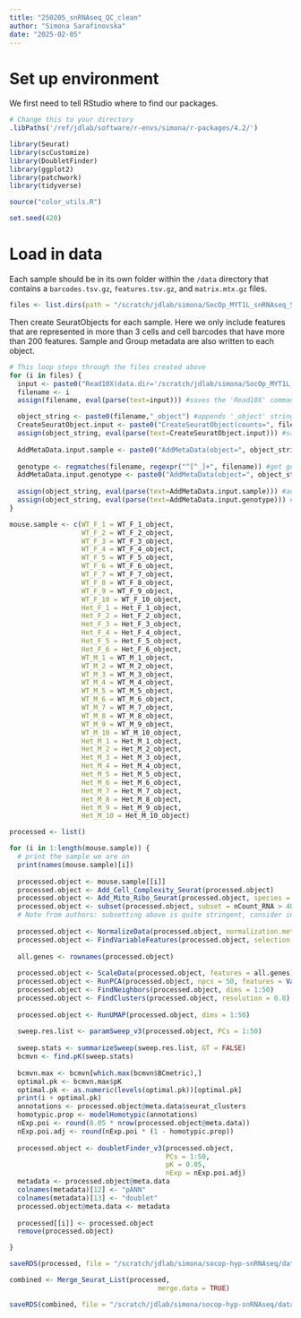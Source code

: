 ```yaml
---
title: "250205_snRNAseq_QC_clean"
author: "Simona Sarafinovska"
date: "2025-02-05"
---
```


# Set up environment
We first need to tell RStudio where to find our packages. 
```r
# Change this to your directory
.libPaths('/ref/jdlab/software/r-envs/simona/r-packages/4.2/')

library(Seurat)
library(scCustomize)
library(DoubletFinder)
library(ggplot2)
library(patchwork)
library(tidyverse)

source("color_utils.R")

set.seed(420)
```

# Load in data
Each sample should be in its own folder within the `/data` directory that contains a `barcodes.tsv.gz`, `features.tsv.gz`, and `matrix.mtx.gz` files.

```r
files <- list.dirs(path = "/scratch/jdlab/simona/SocOp_MYT1L_snRNAseq_SS19_240328/samples/Scale-1.5/", full.names = FALSE, recursive = FALSE)
```

Then create SeuratObjects for each sample. Here we only include features that are represented in more than 3 cells and cell barcodes that have more than 200 features. Sample and Group metadata are also written to each object.
```r
# This loop steps through the files created above
for (i in files) {
  input <- paste0("Read10X(data.dir='/scratch/jdlab/simona/SocOp_MYT1L_snRNAseq_SS19_240328/samples/Scale-1.5/", i, "')") #creates base string for the 'Read10X' command 
  filename <- i
  assign(filename, eval(parse(text=input))) #saves the 'Read10X' command as the 'filename' variable

  object_string <- paste0(filename,"_object") #appends '_object' string
  CreateSeuratObject.input <- paste0("CreateSeuratObject(counts=", filename,", min.cells=3, min.features=200)") #creates 'CreateSeuratObject' command
  assign(object_string, eval(parse(text=CreateSeuratObject.input))) #saves the 'CreateSeuratObject' command as the 'object_string' variable
  
  AddMetaData.input.sample <- paste0("AddMetaData(object=", object_string,", metadata='", filename, "', col.name='sample')") #command to add sample metadata
  
  genotype <- regmatches(filename, regexpr("^[^_]+", filename)) #get genotype from filename
  AddMetaData.input.genotype <- paste0("AddMetaData(object=", object_string,", metadata='", genotype, "', col.name='genotype')") #command to add sample metadata
  
  assign(object_string, eval(parse(text=AddMetaData.input.sample))) #add sample metadata
  assign(object_string, eval(parse(text=AddMetaData.input.genotype))) #add genotype metadata
}
```

```r
mouse.sample <- c(WT_F_1 = WT_F_1_object, 
                  WT_F_2 = WT_F_2_object, 
                  WT_F_3 = WT_F_3_object,
                  WT_F_4 = WT_F_4_object, 
                  WT_F_5 = WT_F_5_object, 
                  WT_F_6 = WT_F_6_object,
                  WT_F_7 = WT_F_7_object,
                  WT_F_8 = WT_F_8_object, 
                  WT_F_9 = WT_F_9_object, 
                  WT_F_10 = WT_F_10_object,
                  Het_F_1 = Het_F_1_object, 
                  Het_F_2 = Het_F_2_object, 
                  Het_F_3 = Het_F_3_object,
                  Het_F_4 = Het_F_4_object, 
                  Het_F_5 = Het_F_5_object, 
                  Het_F_6 = Het_F_6_object,
                  WT_M_1 = WT_M_1_object, 
                  WT_M_2 = WT_M_2_object, 
                  WT_M_3 = WT_M_3_object,
                  WT_M_4 = WT_M_4_object, 
                  WT_M_5 = WT_M_5_object, 
                  WT_M_6 = WT_M_6_object,
                  WT_M_7 = WT_M_7_object,
                  WT_M_8 = WT_M_8_object, 
                  WT_M_9 = WT_M_9_object, 
                  WT_M_10 = WT_M_10_object,
                  Het_M_1 = Het_M_1_object, 
                  Het_M_2 = Het_M_2_object, 
                  Het_M_3 = Het_M_3_object,
                  Het_M_4 = Het_M_4_object, 
                  Het_M_5 = Het_M_5_object, 
                  Het_M_6 = Het_M_6_object,
                  Het_M_7 = Het_M_7_object,
                  Het_M_8 = Het_M_8_object, 
                  Het_M_9 = Het_M_9_object, 
                  Het_M_10 = Het_M_10_object)
```

```r
processed <- list()

for (i in 1:length(mouse.sample)) {
  # print the sample we are on
  print(names(mouse.sample)[i])
  
  processed.object <- mouse.sample[[i]]
  processed.object <- Add_Cell_Complexity_Seurat(processed.object)
  processed.object <- Add_Mito_Ribo_Seurat(processed.object, species = 'Mouse')
  processed.object <- subset(processed.object, subset = nCount_RNA > 400 & nFeature_RNA > 300 & nFeature_RNA < 7000 & percent_mito < 1)
  # Note from authors: subsetting above is quite stringent, consider including more cells/nuclei for future use. QC plots were run for individual samples, which are re-run below after filtering.
  
  processed.object <- NormalizeData(processed.object, normalization.method = "LogNormalize", scale.factor = 10000)
  processed.object <- FindVariableFeatures(processed.object, selection.method = "vst", nfeatures = 3000)
  
  all.genes <- rownames(processed.object)
  
  processed.object <- ScaleData(processed.object, features = all.genes)
  processed.object <- RunPCA(processed.object, npcs = 50, features = VariableFeatures(object = processed.object))
  processed.object <- FindNeighbors(processed.object, dims = 1:50)
  processed.object <- FindClusters(processed.object, resolution = 0.8)
  
  processed.object <- RunUMAP(processed.object, dims = 1:50)
  
  sweep.res.list <- paramSweep_v3(processed.object, PCs = 1:50)
  
  sweep.stats <- summarizeSweep(sweep.res.list, GT = FALSE)
  bcmvn <- find.pK(sweep.stats)
  
  bcmvn.max <- bcmvn[which.max(bcmvn$BCmetric),]
  optimal.pk <- bcmvn.max$pK
  optimal.pk <- as.numeric(levels(optimal.pk))[optimal.pk]
  print(i + optimal.pk)
  annotations <- processed.object@meta.data$seurat_clusters
  homotypic.prop <- modelHomotypic(annotations) 
  nExp.poi <- round(0.05 * nrow(processed.object@meta.data)) 
  nExp.poi.adj <- round(nExp.poi * (1 - homotypic.prop))
  
  processed.object <- doubletFinder_v3(processed.object, 
                                       PCs = 1:50, 
                                       pK = 0.05,
                                       nExp = nExp.poi.adj)
  metadata <- processed.object@meta.data
  colnames(metadata)[12] <- "pANN"
  colnames(metadata)[13] <- "doublet"
  processed.object@meta.data <- metadata 
  
  processed[[i]] <- processed.object
  remove(processed.object)

}
```

```r
saveRDS(processed, file = "/scratch/jdlab/simona/socop-hyp-snRNAseq/data/250219_processed_1-5_5pct.rds")
```

```r
combined <- Merge_Seurat_List(processed,
                                     merge.data = TRUE)

saveRDS(combined, file = "/scratch/jdlab/simona/socop-hyp-snRNAseq/data/250219_combined_1-5_5pct.rds")
```
